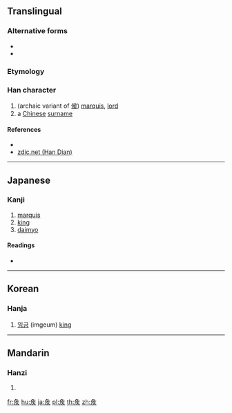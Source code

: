 {{character info/new}}
==Translingual==

===Alternative forms===
* {{l|mul|侯}}
* {{l|mul|𥎦}}

===Etymology===
{{Han compound|人|厂|矢|t3=arrow}}

===Han character===
{{Han char|rn=111|rad=矢|as=04|sn=9|four=|canj=NMOK|ids=⿸厃矢}}

# (archaic variant of [[侯]]) [[marquis]], [[lord]]
# a [[Chinese]] [[surname]]

====References====
* {{Han ref|kx=0824.050|dkj=23937|dj=1236.020|hdz=42582.090|uh=77E6|ud=30694}}
* [http://www.zdic.net/zd/zi/ZdicE7Zdic9FZdicA6.htm zdic.net (Han Dian)]

----

==Japanese==

===Kanji===
{{ja-kanji|grade=|rs=矢04}}

# [[marquis]]
# [[king]]
# [[daimyo]]

====Readings====
* {{ja-readings|on=[[こう]] (kō)|kun=|nanori=}}

----

==Korean==

===Hanja===
{{ko-hanja|hangeul=[[후]]|eumhun=|rv=hu|mr=hu|y=hwu}}

# [[임금]] (imgeum) [[king]]

----

==Mandarin==

===Hanzi===
{{cmn-hanzi|pin=[[hóu]] ([[hou2]]), [[jiāo]] ([[jiao1]]), [[jiáo]] ([[jiao2]])|wg=hou<sup>2</sup>, chiao<sup>1</sup>, chiao<sup>2</sup>}}

# {{defn|lang=cmn|sort=矢04}}

[[fr:矦]]
[[hu:矦]]
[[ja:矦]]
[[pl:矦]]
[[th:矦]]
[[zh:矦]]